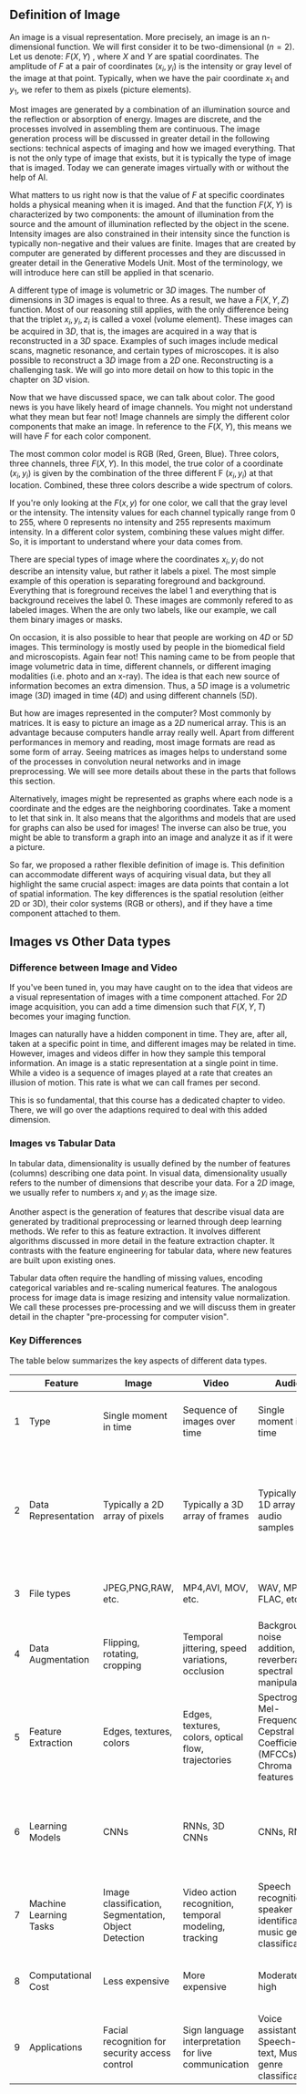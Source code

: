 <!--

For the HF reviewers:
We haven't finished making the schemes for this section and we want to add picture to it, but considering that our text is done. We decided to PR and get everyone's feedback right now
-->



<!--

#TODO
add link to next chapters
add schemes
-->

## Definition of Image

An image is a visual representation. More precisely, an image is an n-dimensional function. We will first consider it to be two-dimensional $(n=2)$. Let us denote: $F(X, Y)$ , where $X$ and $Y$ are spatial coordinates. The amplitude of $F$ at a pair of coordinates $(x_i, y_i)$ is the intensity or gray level of the image at that point. Typically, when we have the pair coordinate $x_1$ and $y_1$, we refer to them as pixels (picture elements).

Most images are generated by a combination of an illumination source and the reflection or absorption of energy. Images are discrete, and the processes involved in assembling them are continuous. The image generation process will be discussed in greater detail in the following sections: technical aspects of imaging and how we imaged everything. That is not the only type of image that exists, but it is typically the type of image that is imaged. Today we can generate images virtually with or without the help of AI. 

What matters to us right now is that the value of $F$ at specific coordinates holds a physical meaning when it is imaged. And that the function $F(X, Y)$ is characterized by two components: the amount of illumination from the source and the amount of illumination reflected by the object in the scene. Intensity images are also constrained in their intensity since the function is typically non-negative and their values are finite. Images that are created by computer are generated by different processes and they are discussed in greater detail in the Generative Models Unit. Most of the terminology, we will introduce here can still be applied in that scenario.

A different type of image is volumetric or $3D$ images. The number of dimensions in $3D$ images is equal to three. As a result, we have a $F(X, Y, Z)$ function. Most of our reasoning still applies, with the only difference being that the triplet $x_i, y_i, z_i$ is called a voxel (volume element). These images can be acquired in $3D$, that is, the images are acquired in a way that is reconstructed in a $3D$ space. Examples of such images include medical scans, magnetic resonance, and certain types of microscopes. it is also possible to reconstruct a $3D$ image from a $2D$ one. Reconstructing is a challenging task. We will go into more detail on how to this topic in the chapter on $3D$ vision.

Now that we have discussed space, we can talk about color. The good news is you have likely heard of image channels. You might not understand what they mean but fear not! Image channels are simply the different color components that make an image. In reference to the $F(X,Y)$, this means we will have $F$ for each color component.

The most common color model is RGB (Red, Green, Blue). Three colors, three channels, three $F(X, Y)$. In this model, the true color of a coordinate $(x_i, y_i)$ is given by the combination of the three different F $(x_i, y_i)$ at that location. Combined, these three colors describe a wide spectrum of colors.

If you're only looking at the $F(x, y)$ for one color, we call that the gray level or the intensity.  The intensity values for each channel typically range from $0$ to $255$, where $0$ represents no intensity and $255$ represents maximum intensity. In a different color system, combining these values might differ. So, it is important to understand where your data comes from.

There are special types of image where the coordinates $x_i, y_i$ do not describe an intensity value, but rather it labels a pixel. The most simple example of this operation is separating foreground and background. Everything that is foreground receives the label $1$ and everything that is background receives the label $0$. These images are commonly refered to as labeled images. When the are only two labels, like our example, we call them binary images or masks. 


On occasion, it is also possible to hear that people are working on $4D$ or $5D$ images. This terminology is mostly used by people in the biomedical field and microscopists. Again fear not! This naming came to be from people that image volumetric data in time, different channels, or different imaging modalities (i.e. photo and an x-ray). The idea is that each new source of information becomes an extra dimension. Thus, a $5D$ image is a volumetric image ($3D$) imaged in time ($4D$) and using different channels ($5D$).


But how are images represented in the computer? Most commonly by matrices. It is easy to picture an image as a $2D$ numerical array. This is an advantage because computers handle array really well. Apart from different performances in memory and reading, most image formats are read as some form of array. Seeing matrices as images helps to understand some of the processes in convolution neural networks and in image preprocessing. We will see more details about these in the parts that follows this section.

Alternatively, images might be represented as graphs where each node is a coordinate and the edges are the neighboring coordinates. Take a moment to let that sink in. It also means that the algorithms and models that are used for graphs can also be used for images! The inverse can also be true, you might be able to transform a graph into an image and analyze it as if it were a picture.

So far, we proposed a rather flexible definition of image is. This definition can accommodate different ways of acquiring visual data, but they all highlight the same crucial aspect: images are data points that contain a lot of spatial information. The key differences is the spatial resolution (either 2D or 3D), their color systems (RGB or others), and if they have a time component attached to them.


## Images vs Other Data types

### Difference between Image and Video

If you've been tuned in,  you may have caught on to the idea that videos are a visual representation of images with a time component attached. For $2D$ image acquisition, you can add a time dimension such that $F(X, Y, T)$ becomes your imaging function. 

Images can naturally have a hidden component in time. They are, after all, taken at a specific point in time, and different images may be related in time. However, images and videos differ in how they sample this temporal information. An image is a static representation at a single point in time. While a video is a
sequence of images played at a rate that creates an illusion of motion. This rate is what we can call frames per second. 

This is so fundamental, that this course has a dedicated chapter to video. There, we will go over the adaptions required to deal with this added dimension.

### Images vs Tabular Data

In tabular data, dimensionality is usually defined by the number of features (columns) describing one data point. In visual data, dimensionality usually refers to the number of dimensions that describe your data. For a $2D$ image, we usually refer to numbers $x_i$ and $y_i$ as the image size.  

 Another aspect is the generation of features that describe visual data are generated by traditional preprocessing or learned through deep learning methods. We refer to this as feature extraction. It involves different algorithms discussed in more detail in the feature extraction chapter. It contrasts with the feature engineering for tabular data, where new features are built upon existing ones.

Tabular data often require the handling of missing values, encoding categorical variables and re-scaling numerical features. The analogous process for image data is image resizing and intensity value normalization. We call these processes pre-processing and we will discuss them in greater detail in the chapter "pre-processing for computer vision".

### Key Differences

The table below summarizes the key aspects of different data types. 


|   | Feature                | Image                                                | Video                                                 | Audio                                                                     | Tabular Data                                                         |
|---|------------------------|------------------------------------------------------|-------------------------------------------------------|---------------------------------------------------------------------------|----------------------------------------------------------------------|
| 1 | Type                   | Single moment in time                                | Sequence of images over time                          | Single moment in time                                                     | Structured data organized in rows and columns                        |
| 2 | Data Representation    | Typically a 2D array of pixels                       | Typically a 3D array of frames                        | Typically a 1D array of audio samples                                     | Typically a 2D array of features as columns and individual data sample as rows (i.e. spreadsheet, database tables                                         |
| 3 | File types             | JPEG,PNG,RAW, etc.                                   | MP4,AVI, MOV, etc.                                    | WAV, MP3, FLAC, etc.                                                      | CSV, Excel (.xlsx, .xls), Database formats, etc.                     |
| 4 | Data Augmentation	     | Flipping, rotating, cropping	                        | Temporal jittering, speed variations, occlusion       | Background noise addition, reverberation, spectral manipulation           |  ROSE, SMOTE, ADASYN                                |
| 5 | Feature Extraction	    | Edges, textures, colors	                             | Edges, textures, colors, optical flow, trajectories   | Spectrogram, Mel-Frequency Cepstral Coefficients (MFCCs), Chroma features | Statistical analysis, Feature engineering, Data aggregation          |
| 6 | Learning Models	       | CNNs                                                 | RNNs, 3D CNNs                                         | CNNs, RNNs                                                                | Linear Regression, Decision Trees, Random Forests, Gradient Boosting |
| 7 | Machine Learning Tasks | Image classification, Segmentation, Object Detection | Video action recognition, temporal modeling, tracking | Speech recognition, speaker identification, music genre classification    | Regression, Classification, Clustering                               |
| 8 | Computational Cost	    | Less expensive	                                      | More expensive                                        | Moderate to high                                                          | Generally less expensive compared to others                          |
| 9 | Applications           | Facial recognition for security access control	      | Sign language interpretation for live communication   | Voice assistants, Speech-to-text, Music genre classification              | Predictive modeling, Fraud detection, Weather forecasting            |





